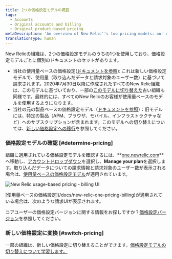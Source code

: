 ```yaml
---
title: 2つの価格設定モデルの概要
tags:
  - Accounts
  - Original accounts and billing
  - Original product-based pricing
metaDescription: 'An overview of New Relic''s two pricing models: our usage-based pricing model and our original pricing model.'
translationType: human
---
```



New Relicの組織は、2つの価格設定モデルのうちの1つを使用しており、価格設定モデルごとに個別のドキュメントのセットがあります。

* 当社の使用量ベースの価格設定([ドキュメントを参照](/docs/new-relic-one-pricing-billing)): これは新しい価格設定モデルで、使用量（取り込んだデータと請求対象のユーザー数）に基づいて請求されます。2020年7月30日以降に作成されたすべてのNew Relic組織は、このモデルに基づいており、一部の[このモデルに切り替えた](/docs/accounts/original-accounts-billing/original-product-based-pricing/switch-new-models/)古い組織も同様です。最終的には、すべてのNew Relicのお客様が使用量ベースのモデルを使用するようになります。
* 当社の元の製品ベースの価格設定モデル（[ドキュメントを参照](/docs/accounts/original-accounts-billing/product-pricing/product-based-pricing)）：旧モデルには、特定の製品（APM、ブラウザ、モバイル、インフラストラクチャなど）へのサブスクリプションが含まれます。このモデルへの切り替えについては、[新しい価格設定への移行](/docs/accounts/original-accounts-billing/original-product-based-pricing/switch-new-models)を参照してください。

### 価格設定モデルの確認 [#determine-pricing]

組織に適用されている価格設定モデルを確認するには、**[one.newrelic.com](https://one.newrelic.com)**へ移動し、[アカウントドロップダウン](/docs/using-new-relic/welcome-new-relic/get-started/glossary#account-dropdown)を選択し、**Manage your plan**を選択します。取り込んだデータについての請求情報と請求対象のユーザー数が表示される場合は、[使用量ベースの価格設定モデル](/docs/accounts/accounts-billing/new-relic-one-pricing-billing/new-relic-one-pricing-billing)が適用されています。

<img
  title="new-relic-one-pricing-plan-billing-ui.png"
  alt="New Relic usage-based pricing - billing UI"
  src={newRelicOnePricingPlanBillingUi}
/>

<figcaption>
  [使用量ベースの価格設定](/docs/new-relic-one-pricing-billing)が適用されている場合は、次のような請求UIが表示されます。
</figcaption>

コアユーザーの価格設定バージョンに関する情報をお探しですか？[価格設定バージョン](/docs/accounts/accounts-billing/new-relic-one-pricing-billing/user-count-billing#pricing-versions)を参照してください。

### 新しい価格設定に変換 [#switch-pricing]

一部の組織は、新しい価格設定に切り替えることができます。[価格設定モデルの切り替えについて学習します。](/docs/accounts/original-accounts-billing/original-product-based-pricing/switch-new-models)